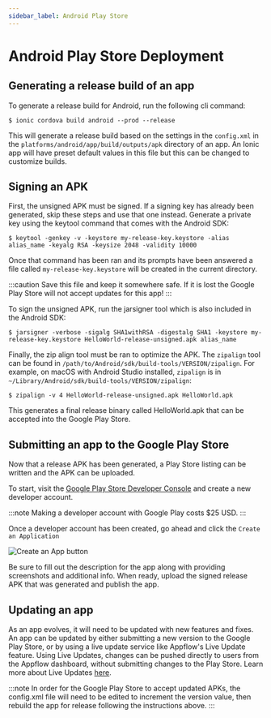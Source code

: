 ```yaml
---
sidebar_label: Android Play Store
---
```


# Android Play Store Deployment

## Generating a release build of an app

To generate a release build for Android, run the following cli command:

```shell
$ ionic cordova build android --prod --release
```

This will generate a release build based on the settings in the `config.xml` in the `platforms/android/app/build/outputs/apk` directory of an app.
An Ionic app will have preset default values in this file but this can be changed to customize builds.

## Signing an APK

First, the unsigned APK must be signed. If a signing key has already been generated, skip these steps and use that one instead.
Generate a private key using the keytool command that comes with the Android SDK:

```shell
$ keytool -genkey -v -keystore my-release-key.keystore -alias alias_name -keyalg RSA -keysize 2048 -validity 10000
```

Once that command has been ran and its prompts have been answered a file called `my-release-key.keystore` will be created in the current directory.

:::caution
Save this file and keep it somewhere safe. If it is lost the Google Play Store will not accept updates for this app!
:::

To sign the unsigned APK, run the jarsigner tool which is also included in the Android SDK:

```shell
$ jarsigner -verbose -sigalg SHA1withRSA -digestalg SHA1 -keystore my-release-key.keystore HelloWorld-release-unsigned.apk alias_name
```

Finally, the zip align tool must be ran to optimize the APK.
The `zipalign` tool can be found in `/path/to/Android/sdk/build-tools/VERSION/zipalign`.
For example, on macOS with Android Studio installed, `zipalign` is in `~/Library/Android/sdk/build-tools/VERSION/zipalign`:

```shell
$ zipalign -v 4 HelloWorld-release-unsigned.apk HelloWorld.apk
```

This generates a final release binary called HelloWorld.apk that can be accepted into the Google Play Store.

## Submitting an app to the Google Play Store

Now that a release APK has been generated, a Play Store listing can be written and the APK can be uploaded.

To start, visit the [Google Play Store Developer Console](https://play.google.com/apps/publish) and create a new developer account.

:::note
Making a developer account with Google Play costs $25 USD.
:::

Once a developer account has been created, go ahead and click the `Create an Application`

![Create an App button](./_assets/img/newAppGPlay.png)

Be sure to fill out the description for the app along with providing screenshots and additional info.
When ready, upload the signed release APK that was generated and publish the app.

## Updating an app

As an app evolves, it will need to be updated with new features and fixes. An app can be updated by either submitting a new version to the Google Play Store, or by using a live update service like Appflow's Live Update feature. Using Live Updates, changes can be pushed directly to users from the Appflow dashboard, without submitting changes to the Play Store. Learn more about Live Updates <a href="https://ionic.io/docs/appflow/deploy/intro" target="_blank">here</a>.

:::note
In order for the Google Play Store to accept updated APKs, the config.xml file will need to be edited to increment the version value, then rebuild the app for release following the instructions above.
:::
